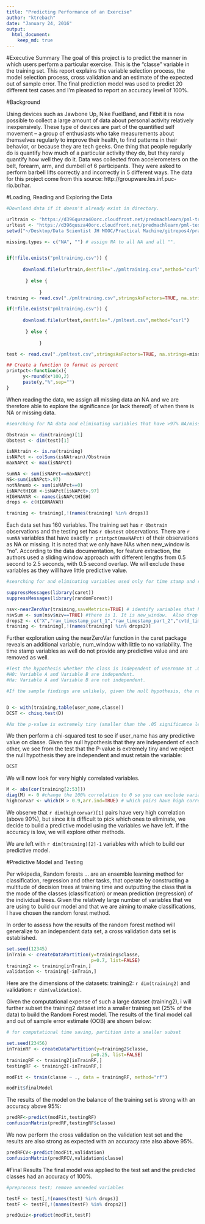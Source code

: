 ```yaml
---
title: "Predicting Performance of an Exercise"
author: "ktrebach"
date: "January 24, 2016"
output: 
  html_document:
    keep_md: true
---
```


#Executive Summary
The goal of this project is to predict the manner in which users perform a particular exercise. This is the "classe" variable in the training set. This report explains the variable selection process, the model selection process, cross validation and an estimate of the expected out of sample error. The final prediction model was used to predict 20 different test cases and I'm pleased to report an accuracy level of 100%.


#Background

Using devices such as Jawbone Up, Nike FuelBand, and Fitbit it is now possible to collect a large amount of data about personal activity relatively inexpensively. These type of devices are part of the quantified self movement – a group of enthusiasts who take measurements about themselves regularly to improve their health, to find patterns in their behavior, or because they are tech geeks. One thing that people regularly do is quantify how much of a particular activity they do, but they rarely quantify how well they do it. Data was collected from accelerometers on the belt, forearm, arm, and dumbell of 6 participants. They were asked to perform barbell lifts correctly and incorrectly in 5 different ways. The data for this project come from this source: http://groupware.les.inf.puc-rio.br/har. 

#Loading, Reading and Exploring the Data
```r

#Download data if it doesn't already exist in directory.

urltrain <- "https://d396qusza40orc.cloudfront.net/predmachlearn/pml-training.csv"
urltest <- "https://d396qusza40orc.cloudfront.net/predmachlearn/pml-testing.csv"
setwd("~/Desktop/Data Scientist JH MOOC/Practical Machine/gitrepos4/practicalmachinelearning/gh-pages")

missing.types <- c("NA", "") # assign NA to all NA and all "".


if(!file.exists("pmltraining.csv")) {
      
      download.file(urltrain,destfile="./pmltraining.csv",method="curl")
      
       } else {
            
            }
training <- read.csv("./pmltraining.csv",stringsAsFactors=TRUE, na.strings=missing.types)

if(!file.exists("pmltraining.csv")) {
      
      download.file(urltest,destfile="./pmltest.csv",method="curl")
      
       } else {
            
            }

test <- read.csv("./pmltest.csv",stringsAsFactors=TRUE, na.strings=missing.types)

## Create a function to format as percent
printpct<-function(x){
      y<-round(x*100,2)
      paste(y,"%",sep="")
}

```


When reading the data, we assign all missing data an NA and we are therefore able to explore the significance (or lack thereof) of when there is NA or missing data.  
 
 
```r
 
#searching for NA data and eliminating variables that have >97% NA/missing

Obstrain <- dim(training)[1]
Obstest <- dim(test)[1]

isNAtrain <- is.na(training)
isNAPct <- colSums(isNAtrain)/Obstrain
maxNAPct <- max(isNAPct)

sumNA <- sum(isNAPct==maxNAPct)
NS<-sum(isNAPct>.97)
notNAnumb <- sum(isNAPct==0)
isNAPctHIGH <-isNAPct[isNAPct>.97]
HIGHNAVAR <- names(isNAPctHIGH)
drops <- c(HIGHNAVAR)

training <- training[,!(names(training) %in% drops)]

```

Each data set has 160 variables.  The training set has `r Obstrain` observations and the testing set has `r Obstest` observations.  There are `r sumNA` variables that have exactly `r printpct(maxNAPct)` of their observations as NA or missing.  It is noted that we only have NAs when new_window is "no".  According to the data documentation, for feature extraction, the authors used a sliding window approach with different lengths from 0.5 second to 2.5 seconds, with 0.5 second overlap. We will exclude these variables as they will have little predictive value.


``` r
#searching for and eliminating variables used only for time stamp and record numbers.

suppressMessages(library(caret))
suppressMessages(library(randomForest))

nsv<-nearZeroVar(training,saveMetrics=TRUE) # identify variables that have little to no variability
nsvSum <- sum(nsv$nzv==TRUE) #there is 1. It is new_window.  Also drop time stamp and record number related variables and num_window
drops2 <- c("X","raw_timestamp_part_1","raw_timestamp_part_2","cvtd_timestamp","new_window","num_window")
training <- training[,!(names(training) %in% drops2)]

```

Further exploration using the nearZeroVar function in the caret package reveals an additional variable, num_window with little to no variability.  The time stamp variables as well do not provide any predictive value and are removed as well.


```r
#Test the hypothesis whether the class is independent of username at .05 significance level.
#H0: Variable A and Variable B are independent. 
#Ha: Variable A and Variable B are not independent.

#If the sample findings are unlikely, given the null hypothesis, the researcher rejects the null hypothesis. Typically, this involves comparing the P-value to the significance level, and rejecting the null hypothesis when the P-value is less than the significance level.


D <- with(training,table(user_name,classe))
DCST <- chisq.test(D)

#As the p-value is extremely tiny (smaller than the .05 significance level), we reject the null hypothesis that the username is independent of the classe.  therefore we must keep it in.

```

We then perform a chi-squared test to see if user_name has any predictive value on classe.  Given the null hypothesis that they are independent of each other, we see from the test that the P-value is extremely tiny and we reject the null hypothesis they are independent and must retain the variable:

```r
DCST
```

We will now look for very highly correlated variables.

``` r

M <- abs(cor(training[2:53]))
diag(M) <- 0 #change the 100% correlation to 0 so you can exclude variables correlated with themselves
highcorvar <- which(M > 0.9,arr.ind=TRUE) # which pairs have high correlation


```

We observe that `r dim(highcorvar)[1]` pairs have very high correlation (above 90%), but since it is  difficult to pick which ones to eliminate, we decide to build a predictive model using the variables we have left. If the accuracy is low, we will explore other methods.

We are left with `r dim(training)[2]-1` variables with which to build our predictive model.

#Predictive Model and Testing

Per wikipedia, Random forests ... are an ensemble learning method for classification, regression and other tasks, that operate by constructing a multitude of decision trees at training time and outputting the class that is the mode of the classes (classification) or mean prediction (regression) of the individual trees. Given the relatively large number of variables that we are using to build our model and that we are aiming to make classifications, I have chosen the random forest method.  

In order to  assess how the results of the random forest method will generalize to an independent data set, a cross validation data set is established. 

```r

set.seed(12345)
inTrain <- createDataPartition(y=training$classe,
                               p=0.7, list=FALSE)  
training2 <- training[inTrain,]
validation <- training[-inTrain,]


```

Here are the dimensions of the datasets: training2:  `r dim(training2)` and validation: `r dim(validation)`.
 
Given the computational expense of such a large dataset (training2), i will further subset the training2 dataset into a smaller training set (25% of the data) to build the Random Forest model.  The results of the final model call and out of sample error estimate (OOB) are shown below:


```r

# for computational time saving, partition into a smaller subset

set.seed(23456)
inTrainRF <- createDataPartition(y=training2$classe,
                               p=0.25, list=FALSE)  
trainingRF <- training2[inTrainRF,]
testingRF <- training2[-inTrainRF,]

modFit <- train(classe ~ ., data = trainingRF, method="rf")

modFit$finalModel


```

The results of the model on the balance of the training set is strong with an accuracy above 95%: 


``` r

predRF<-predict(modFit,testingRF)
confusionMatrix(predRF,testingRF$classe)

```

We now perform the cross validation on the validation test set and the results are also strong as expected with an accuracy rate also above 95%.


```r

predRFCV<-predict(modFit,validation)
confusionMatrix(predRFCV,validation$classe)


```

#Final Results
The final model was applied to the test set and the predicted classes had an accuracy of 100%.

```r
#preprocess test; remove unneeded variables

testF <- test[,!(names(test) %in% drops)]
testF <- testF[,!(names(testF) %in% drops2)]

predQuiz<-predict(modFit,testF)


```

